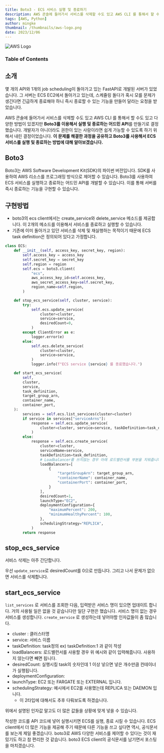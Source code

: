 ```yaml
---
title: Boto3 - ECS 서비스 실행 및 종료하기
description: AWS 콘솔에 들어가서 서비스를 삭제할 수도 있고 AWS CLI 를 통해서 할 수도 있고 다양한 방법이 있겠지만 Boto3를 이용해서 실행 및 종료하는 어드민 API를 만들기로 결정했습니다. 개발자가 아니더라도 권한이 있는 사람이라면 쉽게 가능할 수 있도록 하기 위해서 내린 결정이었습니다.
tags: [AWS, Python]
author: mingke
thumbnail: /thumbnails/aws-logo.png
date: 2023/12/06
---
```


<Image src="/thumbnails/aws-logo.png" alt="AWS Logo" />

### Table of Contents

## 소개

몇 개의 API와 1개의 job scheduling이 돌아가고 있는 FastAPI로 개발된 서버가 있었습니다. 그 서버는 ECS EC2에서 돌아가고 있는데, 스케쥴링 돌다가 혹시 모를 문제가 생긴다면 긴급하게 종료해야 하니 즉시 종료할 수 있는 기능을 만들어 달라는 요청을 받았습니다.

AWS 콘솔에 들어가서 서비스를 삭제할 수도 있고 AWS CLI 를 통해서 할 수도 있고 다양한 방법이 있겠지만 **Boto3를 이용해서 실행 및 종료하는 어드민 API**를 만들기로 결정했습니다. 개발자가 아니더라도 권한이 있는 사람이라면 쉽게 가능할 수 있도록 하기 위해서 내린 결정이었습니다. **이 문제를 해결한 과정을 공유하고 Boto3를 사용해서 ECS 서비스를 실행 및 종료하는 방법에 대해 알아보겠습니다.**

## Boto3

Boto3는 AWS Software Development Kit(SDK)의 파이썬 버전입니다. SDK를 사용하여 AWS 리소스를 프로그래밍 방식으로 제어할 수 있습니다. Boto3를 사용하여 ECS 서비스를 실행하고 종료하는 어드민 API를 개발할 수 있습니다. 이를 통해 서버를 즉시 종료하는 기능을 구현할 수 있습니다.

## 구현방법

- boto3의 ecs client에서는 create_service와 delete_service 메소드를 제공합니다. 이 2개의 메소드를 이용해서 서비스를 종료하고 실행할 수 있습니다.
- 기존에 이미 돌아가고 있던 서비스를 삭제 및 재실행하는 목적이기 때문에 ECS task definition은 정의되어 있다고 가정합니다.

```python
class ECS:
    def __init__(self, access_key, secret_key, region):
        self.access_key = access_key
        self.secret_key = secret_key
        self.region = region
        self.ecs = boto3.client(
            "ecs",
            aws_access_key_id=self.access_key,
            aws_secret_access_key=self.secret_key,
            region_name=self.region,
        )

    def stop_ecs_service(self, cluster, service):
        try:
            self.ecs.update_service(
                cluster=cluster,
                service=service,
                desiredCount=0,
            )
        except ClientError as e:
            logger.error(e)
        else:
            self.ecs.delete_service(
                cluster=cluster,
                service=service,
            )
            logger.info(f"ECS service {service} 를 종료했습니다.")

    def start_ecs_service(
        self,
        cluster,
        service,
        task_definition,
        target_group_arn,
        container_name,
        container_port,
    ):
        services = self.ecs.list_services(cluster=cluster)
        if service in services["serviceArns"]:
            response = self.ecs.update_service(
                cluster=cluster, service=service, taskDefinition=task_definition
            )
        else:
            response = self.ecs.create_service(
                cluster=cluster,
                serviceName=service,
                taskDefinition=task_definition,
				# Loadbalancer를 쓰지않는 경우 아래 로드밸런서를 부분을 지워줍니다.
                loadBalancers=[
                    {
                        "targetGroupArn": target_group_arn,
                        "containerName": container_name,
                        "containerPort": container_port,
                    }
                ],
                desiredCount=1,
                launchType="EC2",
                deploymentConfiguration={
                    "maximumPercent": 200,
                    "minimumHealthyPercent": 100,
                },
                schedulingStrategy="REPLICA",
            )
        return response
```

## stop_ecs_service

서비스 삭제는 아주 간단합니다.

우선 `update_service`로 desiredCount를 0으로 만듭니다. 그리고 나서 문제가 없으면 서비스를 삭제합니다.

## start_ecs_service

`list_services` 로 서비스를 조회한 다음, 입력받은 서비스 명이 있으면 업데이트 합니다. 거의 사용될 일은 없을 것 같습니다만 일단 구현은 했습니다. 서비스 명이 없는 경우 서비스를 생성합니다. `create_service` 로 생성하는데 넣어야할 인자값들이 좀 많습니다.

- cluster : 클러스터명
- service: 서비스 이름
- taskDefinition: task정의 ex) taskDefinition:1 과 같이 작성
- loadBalancers: 로드밸런서를 사용할 경우 위 예시와 같이 입력해줍니다. 사용하지 않는다면 빼면 됩니다.
- desiredCount: 실행시킬 task의 숫자인데 1 이상 넣으면 넣은 개수만큼 컨테이너가 실행됩니다.
- deploymentConfiguration:
- launchType: EC2 또는 FARGATE 또는 EXTERNAL 입니다.
- schedulingStrategy: 예시에서 EC2를 사용했는데 REPLICA 또는 DAEMON 입니다.
  - 이 2타입에 대해서도 추후 다뤄보도록 하겠습니다.

위에서 설명된 인자값 말고도 더 많은 값들을 상황에 맞게 넣을 수 있습니다.

작성한 코드를 API 코드에 넣어 실행시키면 ECS를 실행, 종료 시킬 수 있습니다. ECS client에서 더 많은 기능을 제공해 주기 때문에 다른 기능을 쓰고 싶다면 역시, 공식문서를 보는게 제일 좋겠습니다. boto3로 AWS 다양한 서비스를 제어할 수 있다는 것이 재밌기도 하고 참 편리한 것 같습니다.
boto3 ECS client의 공식문서를 남기면서 포스팅을 마치겠습니다.

<Link url="https://boto3.amazonaws.com/v1/documentation/api/latest/reference/services/ecs.html#ecs" />
